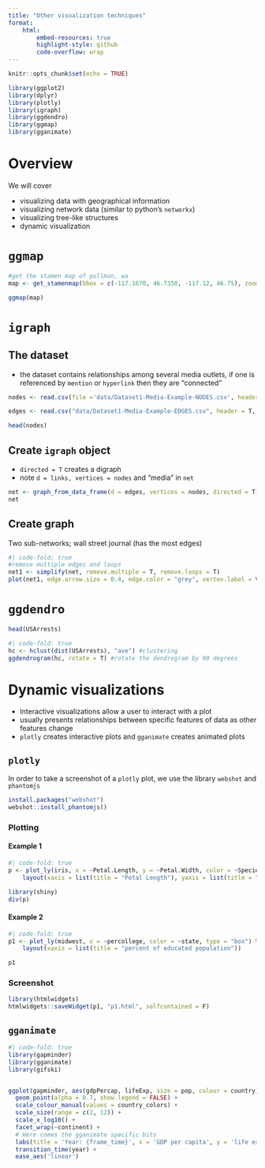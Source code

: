 ```yaml
---
title: "Other visualization techniques"
format:
    html:
        embed-resources: true
        highlight-style: github
        code-overflow: wrap
---
```


```r
knitr::opts_chunk$set(echo = TRUE)
```

```r
library(ggplot2)
library(dplyr)
library(plotly)
library(igraph)
library(ggdendro)
library(ggmap)
library(gganimate)
```

# Overview
We will cover

- visualizing data with geographical information
- visualizing network data (similar to python's `networkx`)
- visualizing tree-like structures
- dynamic visualization

# `ggmap`

```r
#get the stamen map of pullman, wa
map <- get_stamenmap(bbox = c(-117.1670, 46.7350, -117.12, 46.75), zoom = 15, maptype = "toner-lite")

ggmap(map)
```

# `igraph`

## The dataset
- the dataset contains relationships among several media outlets, if one is referenced by `mention` or `hyperlink` then they are "connected"

```r
nodes <- read.csv(file ='data/Dataset1-Media-Example-NODES.csv', header = T, as.is = T)

edges <- read.csv("data/Dataset1-Media-Example-EDGES.csv", header = T, as.is = T)

head(nodes)
```

## Create `igraph` object
- `directed = T` creates a digraph
- note `d = links, vertices = nodes` and "media" in `net`

```r
net <- graph_from_data_frame(d = edges, vertices = nodes, directed = T)
net
```

## Create graph
Two sub-networks; wall street journal (has the most edges)

```r
#| code-fold: true
#remove multiple edges and loops
net1 <- simplify(net, remove.multiple = T, remove.loops = T)
plot(net1, edge.arrow.size = 0.4, edge.color = "grey", vertex.label = V(net)$media, vertex.label.color = "black")
```

# `ggdendro`

```r
head(USArrests)
```

```r
#| code-fold: true
hc <- hclust(dist(USArrests), "ave") #clustering
ggdendrogram(hc, rotate = T) #rotate the dendrogram by 90 degrees
```

# Dynamic visualizations

- Interactive visualizations allow a user to interact with a plot
- usually presents relationships between specific features of data as other features change
- `plotly` creates interactive plots and `gganimate` creates animated plots

## `plotly`

:::{.callout-important}
In order to take a screenshot of a `plotly` plot, we use the library `webshot` and `phantomjs`

```r
install.packages("webshot")
webshot::install_phantomjs()
```
:::

### Plotting

#### Example 1
```r
#| code-fold: true
p <- plot_ly(iris, x = ~Petal.Length, y = ~Petal.Width, color = ~Species, type = "scatter", mode = "markers") %>%
    layout(xaxis = list(title = "Petal Length"), yaxis = list(title = "Petal Width"))

library(shiny)
div(p)
```

#### Example 2
```r
#| code-fold: true
p1 <- plot_ly(midwest, x = ~percollege, color = ~state, type = "box") %>%
    layout(xaxis = list(title = "percent of educated population"))

p1
```

### Screenshot

```r
library(htmlwidgets)
htmlwidgets::saveWidget(p1, "p1.html", selfcontained = F)
```

## `gganimate`

```r
#| code-fold: true
library(gapminder)
library(gganimate)
library(gifski)


ggplot(gapminder, aes(gdpPercap, lifeExp, size = pop, colour = country)) +
  geom_point(alpha = 0.7, show.legend = FALSE) +
  scale_colour_manual(values = country_colors) +
  scale_size(range = c(2, 12)) +
  scale_x_log10() +
  facet_wrap(~continent) +
  # Here comes the gganimate specific bits
  labs(title = 'Year: {frame_time}', x = 'GDP per capita', y = 'life expectancy') +
  transition_time(year) +
  ease_aes('linear')
```